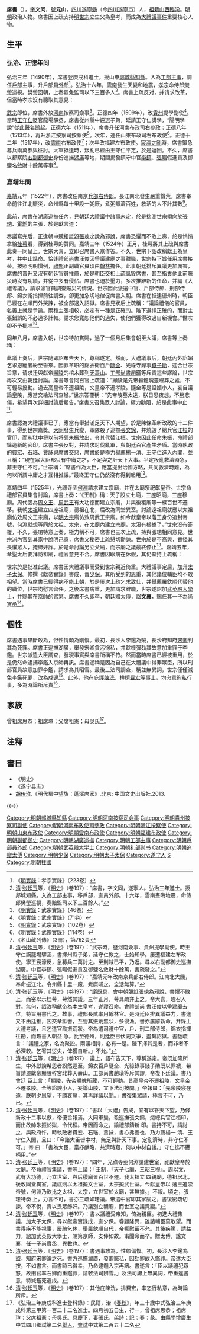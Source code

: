 {{明清人物信息框
| 姓名 = 席書
| 原名 =
| 圖片名稱= 
| 圖片大小 =
| 圖片說明 = 
| 最高職務 = 少保兼太子太保<br />武英殿大學士禮部尚書
| 國家 = 大明
| 爵位 =
| 籍貫 = [[四川承宣布政使司|四川承宣布政使司]][[潼川州|潼川州]][[遂寧縣|遂寧縣]]
| 族裔 = 漢族
| 字號 = 字文同，號元山
| 諡號 = '''文襄'''
| 出生日期 = [[天顺_(明朝)|天順]]五年（1461年）四月初五日
| 出生地點 = [[四川承宣布政使司|四川]][[遂寧縣|遂寧縣]]
| 逝世日期 = [[嘉靖|嘉靖]]六年（1527年）
| 逝世地點 = [[北直隸|直隸]][[順天府|順天府]]
| 墓葬 =
| 配偶 = 張氏
| 親屬 = 
| 出身 = 
*弘治三年庚戌科進士出身
| 經歷 = 
| 著作 =
*《大禮集議纂要》、《大禮集議》、《鳴寃錄》、《漕船志》、《漕河志》、《漕運錄》、《元山春秋論》、《元山文選》
}}
'''席書'''（{{bd|1461年||1527年|catIdx=X席}}），[[表字|字]]'''文同'''，[[號|號]]'''元山'''，[[四川承宣布政使司|四川]][[遂寧縣|遂寧縣]]（今[[四川|四川]][[遂寧市|遂寧市]]）人，[[祖籍|祖籍]][[山西|山西]][[臨汾|臨汾]]。[[明朝|明朝]]政治人物。席書因上疏支持[[明世宗|明世宗]]立生父為皇考，而成為[[大禮議事件|大禮議事件]]重要核心人物。

== 生平 ==
=== 弘治、正德年间 ===
弘治三年（1490年），席書登庚戌科進士，授山東[[郯城縣|郯城縣]][[知縣|知縣]]。入為[[工部|工部]][[主事|主事]]，調任[[戶部|戶部]]主事，升戶部[[員外郎|員外郎]]<ref>《[[明實錄|明實錄]]：孝宗實錄》（223卷）</ref>。[[弘治|弘治]]十六年，[[雲南|雲南]]發生天變和地震，[[明孝宗|孝宗]]命侍郎[[樊瑩|樊瑩]]巡視。樊瑩回朝，上奏罷免監司以下三百多人<ref>[[清|清]]·[[张廷玉|张廷玉]]等，《[[明史|明史]]》（卷197）：“席書，字文同，遂寧人。弘治三年進士。授郯城知縣。入為工部主事，移戶部，進員外郎。十六年，雲南晝晦地震，命侍郎樊瑩巡視，奏黜監司以下三百餘人。”</ref>。席書上疏反对，并请求改革，但當時孝宗沒有聽取其意見：

{{Cquote|災禍異象關乎朝政，並不只是雲南。猶如人元氣內耗后，四肢才出現生瘡潰爛。朝廷事元氣，雲南是四肢。難道可以不顧產生毒害的根源，而只治四肢的末節么？如今宮廷的物品供應超過往年數倍，只坐食俸祿的官員數千人，被貶充當校尉的有數萬。在寺廟請僧道設壇祭祀無休止之日，織造頻繁，賞賜過度；皇親侵佔民田，宦官增派差遣不止；大案有冤情不敢辯駁，刑官也不敢申辯；有賢能的大臣不被起用，談論國事被貶的官吏也未能恢復官職；文武官員調動提升秩序混亂。災禍的警示，偶然外泄于雲南，卻因此讓遠方朝廷官員承擔責任，這又有何道理呢？[[漢朝|漢朝]]派遣八位使者巡查全國，只有[[張綱|張綱]]稱：‘豺狼當道，為何責怪狐狸。’現在樊瑩以巡察為職責，不能彈劾外戚、大臣，卻惟獨考核罷免雲南官吏，放棄根本而追究細節。請求陛下將臣所稱的朝廷弊端一律革除，其他應當除去大弊，且應當命有關官員完全按照條上奏而改革。<ref>[[清|清]]·[[张廷玉|张廷玉]]等，《[[明史|明史]]》（卷197）：“書上疏言：「災異係朝廷，不係雲南。如人元氣內損，然後瘡瘍發四肢。朝廷，元氣也。雲南，四肢也。豈可舍致毒之源，專治四肢之末？今內府供應數倍往年，食官數千，投充校尉數萬，齋醮寺觀無停日，織造頻煩，賞賚踰度；皇親奪民田，宦官增遣不已；大獄據招詞不敢辯，刑官亦不敢伸；大臣賢者未起用，小臣言事謫者未復；文武官傳陞，名器大濫。災異之警，偶泄雲南，欲 以遠方外吏當之，此何理也？漢遣八使巡行天下，張綱獨曰：『豺狼當道，安問狐狸。』今樊瑩職巡察，不能劾戚畹、大臣，獨考黜雲南官吏，舍本而治末。乞陛下以臣所言弊政，一切釐革。他大害當祛，大政當舉者，悉令所司條奏而興革之。」時不能用。”</ref>}}

[[明武宗|武宗]]即位，席書外放[[河南|河南]]按察司僉事<ref>《[[明實錄|明實錄]]：武宗實錄》（46卷）</ref>。正德四年（1509年），改[[貴州|貴州]]提學副使<ref>《[[明實錄|明實錄]]：武宗實錄》（71卷）</ref>。當時[[王守仁|王守仁]]貶官龍場驛丞，席書從州縣中遴選子弟，延請王守仁講學，“陽明學說”從此聲名鵲起。正德六年（1511年），席書升任河南布政司右參政；正德八年（1513年），再升浙江按察司按察使<ref>《[[明實錄|明實錄]]：武宗實錄》（102卷）</ref>。次年，連任山東布政司右布政使<ref>《[[明實錄|明實錄]]：武宗實錄》（114卷）</ref>。正德十二年（1517年），改[[雲南|雲南]]右布政使<ref>《名山藏列傳》（3冊），第762頁</ref>；次年改福建左布政使。[[宸濠之亂|宸濠之亂]]時，席書緊急募兵兩萬參與征討。大軍抵達時，叛亂已經由王守仁平定，於是返回。不久，席書以都察院[[右副都御史|右副都御史]]身份巡撫[[湖廣|湖廣]]等地，期間揭發鎮守中官[[李鎮|李鎮]]、[[張暘|張暘]]假進貢及御鹽名斂財十餘萬等事<ref>[[清|清]]·[[张廷玉|张廷玉]]等，《[[明史|明史]]》（卷197）：“武宗時，歷河南僉事、貴州提學副使。時王守仁謫龍場驛丞，書擇州縣子弟，延守仁教之，士始知學。屢遷福建左布政使。寧王宸濠反，急募兵二萬討之。至則賊已平，乃返。尋以右副都御史巡撫湖廣。中官李鎮、張暘假進貢及御鹽名斂財十餘萬，書疏發之。”</ref>。

=== 嘉靖年間 ===
[[嘉靖|嘉靖]]元年（1522年），席書改任南京[[兵部右侍郎|兵部右侍郎]]。長江南北發生嚴重饑荒，席書奉命前往江北賑災，命州縣每十里設一粥廠，煮粥賑濟百姓，救活的人不計其數<ref>[[清|清]]·[[张廷玉|张廷玉]]等，《[[明史|明史]]》（卷197）：“嘉靖元年改南京兵部右侍郎。江南北大饑，奉命振江北。令州縣十里一廠，煮糜哺之，全活無算。”</ref>。

此前，席書在湖廣巡撫任內，見朝廷[[大禮議|大禮議]]中諸事未定，於是揣測世宗傾向於[[張璁|張璁]]、[[霍韜|霍韜]]的主張，於是獻言道：

{{Cquote|過去宋英宗以濮王第十三子的身份過繼給宋仁宗為子嗣，如今陛下以與獻王長子身份入繼皇統。宋英宗過繼為子嗣是在他穿龍袍治理國政之時，而當今聖上入繼皇統是在武宗去世之後。議論的人以皇帝繼承武宗皇統，而您仍然是與獻王的兒子，所以另立世廟祭祀是合理的，張璁、霍韜的主張不為錯啊。然而沒有兩個皇帝的尊號。陛下和武宗按血統則是兄弟，按身份則是君臣。既然奉孝宗為宗廟之主，可以再有另外的稱號么？應當稱為‘皇考與獻王’，這是萬事不容更改的典故。禮臣多次堅持上奏，不為失當。然而，禮儀是以人情味根本，陛下貴為天子，如果賜福沒有尊稱，可以么？所以尊崇親母為皇后，上慰慈母，這是因為親情不能斷絕。為今日所議，應當定為‘皇考與獻帝’。應另在宮中設立宗廟，每年祭祀太廟后，仍然以祭祀天子禮儀祭祀，似乎是一種可行的方法。以另外的廟堂祭祀，則皇統端正而昭穆有序，尊以特殊名稱則顯得親情深厚而道義品節不至於喪失。尊崇尊長，親近親人，這可以並行不悖的。至於陛下母親應當稱為皇母后，不可以再加稱與獻。獻是諡號，豈能加于活著的人。<ref>[[清|清]]·[[张廷玉|张廷玉]]等，《[[明史|明史]]》（卷197）：“初，書在湖廣，見中朝議「大禮」未定，揣帝向張璁、霍韜，獻議言：「昔宋英宗以濮王第十三子出為人後，今上以興獻王長子入承大統。英宗入嗣在袞衣臨御之時，今上入繼在宮車晏駕之後。議者以陛下繼統武宗，仍為興獻帝之子，別立廟祀，張璁、霍韜之議未為非也。然尊無二帝。陛下於武宗親則兄弟，分則君臣。既奉孝宗為宗廟主，可復有他稱乎？宜稱曰『皇考興獻王』，此萬世不刊之典。禮臣三四執奏，未為失也。然禮本人情，陛下尊為天子，慈聖設無尊稱，可乎？故尊所生曰帝后，上慰慈闈，此情之不能已也。為今日議，宜定號曰『皇考興獻帝』。別立廟大內，歲時祀太廟畢，仍祭以天子之禮，似或一道也。蓋別以廟祀則大統正而昭穆不紊，隆以殊稱則至愛篤而本支不淪，尊尊親親，並行不悖。至慈聖宜稱皇母某后，不可以興獻加之。獻，諡也，豈宜加於今日。」”</ref>}}

奏議寫完后，正逢朝中競相詆毀[[張璁|張璁]]之說為邪說，席書恐懼而不敢上奏，於是悄悄拿給[[桂萼|桂萼]]看，得到桂萼的贊同。嘉靖三年（1524年）正月，桂萼將其上疏與席書此奏一同呈上。世宗大喜，立即召席書入京作答。不久，世宗下詔改稱獻王為皇考，并中止誥命。恰逢[[禮部尚書|禮部尚書]][[汪俊_(明朝)|汪俊]]因爭議建廟之事離職，世宗特下旨任用席書接替。按照明朝慣例，[[禮部|禮部]]正副職官員須由[[翰林|翰林]]擔任。此事朝廷排斥異議更加厲害，席書的晋升又沒有朝廷官員推薦，於是朝臣交相上疏詆毀席書，甚至指責他此前賑災時沒有功績，并從中多有侵佔。席書也迫於壓力，多次推辭新的任命，并編《大禮考議》，請求派官員調查賑災的情況。世宗因此派遣中官、戶部侍郎、刑部侍郎、錦衣衛指揮前往調查，卻更加急切地催促席書入朝。席書在抵達德州時，朝臣已經在左順門外哭諫，被全部逮入詔獄。席書見狀后上疏稱：“議論禮儀的官員，名義上就是爭論。兩種主張相較，必定有一種是正確的。陛下選擇正確的，而對主張錯誤的不必過多計較。請求您寬恕他們的過失，使他們獲得改過自新機會。”世宗卻不予批准<ref>[[清|清]]·[[张廷玉|张廷玉]]等，《[[明史|明史]]》（卷197）：“議既具，會中朝競詆張璁為邪說，書懼不敢上，而密以示桂萼，萼然其議。三年正月，萼具疏幷上之。帝大喜，趣召入對。無何，詔改稱獻帝為本生皇考，遂寢召命。會禮部尚 書汪俊以爭建廟去位，特旨用書代之。故事，禮部長貳率用翰林官。是時廷臣排異議益力，書進又不由廷推，因交章詆書，至訾其振荒無狀，多侵漁。書亦屢辭新命，幷錄上大禮考議，且乞遣官勘振荒狀。帝為遣司禮中官，戶、刑二部侍郎，錦衣指揮往勘，而趣書入朝益 急。比至德州，則廷臣已伏闕哭爭，盡繫詔獄。書馳疏言：「議禮之家，名為聚訟。兩議相持，必有一是。陛下擇其是者，而非者不必深較。乞宥其愆失，俾獲自新。」不允。”</ref>。

同年八月，席書入朝，世宗特加賞賜，過了一個月后集會朝臣大議，席書等上奏稱：

{{Cquote|[[夏|夏]]、[[商朝|商]]、[[周|周]]之法，父死子繼，兄死弟承，自從夏朝到漢朝兩千年，沒有立侄子為皇子的。漢成帝以自己的意願立定陶王，繞開并破壞了夏商周傳繼皇統的禮儀。[[宋仁宗|宋仁宗]]立濮王之子，[[宋英宗|宋英宗]]即位后，始終不稱濮王為伯父。如今陛下出生在[[明孝宗|孝宗]]駕崩后兩年，沒有繼承[[明武宗|武宗]]帝位，跨越了武宗在位的十六年上尊孝宗為皇考，這已經使原本的天理倫常大義破壞。您又未曾被立為皇子，與漢、宋兩朝的故事已經不同。自古天子無大宗、小宗之別，也沒有親生和繼嗣之分。《[[禮經|禮經]]》中記載的只是士大夫之禮，不適用于帝王。伯父子侄的關係是天經地義，不可改變。現在以伯為父，以父為叔，倫理脫離常規，這是非同一般的變動。

那得到夏、商、周傳繼皇統的大義，已經超出漢唐繼承皇嗣的私見。《祖訓》稱：朝廷沒有皇子，必定兄死弟繼。那麼繼位實際上市繼承皇統，而不是繼承血統。伯父自當成為皇伯考，父親自當稱為皇考，兄自當成為皇兄。如今陛下對與獻帝、章聖皇太后已除去了親生的稱呼，再交由臣等商議。臣席書、臣張璁、臣桂萼、臣方獻夫及文武眾臣都商議稱：世上沒有兩種道義，人沒有兩個本源。孝宗皇帝是伯父，應稱皇伯考。昭聖皇太后是伯父，應稱皇伯母。獻皇帝是父親，應稱皇考。章聖皇太后是母親，應稱聖母。武宗仍稱皇兄，莊肅皇后應稱皇嫂。更希望陛下遵孝宗仁聖的德行，顧念昭聖皇太后擁立輔佐的功績，對他們孝敬有加，始終不止，倫常和皇統就都有歸宿了。供奉神主而另立父廟，對於至親不應放棄祭祀，加封尊號而不入太廟，和正統沒有關係，尊崇皇統、親近父母兩者並不衝突。所以，完全遵循《祖訓》，的確符合聖人經典。聖上恢復夏商周以來數千年未曾明曉的典法禮儀，蕩除漢、宋兩朝中背離經典違背禮儀的陋習，這樣的事情不是聖人又有誰能夠做到呢<ref>[[清|清]]·[[张廷玉|张廷玉]]等，《[[明史|明史]]》（卷197）：其年八月入朝，帝慰勞有加。踰月乃會廷臣大議，上奏曰：三代之法，父死子繼，兄終弟及，自夏歷漢二千年，未有立從子為皇子者也。漢成 帝以私意立定陶王，始壞三代傳統之禮。宋仁宗立濮王子，英宗即位，始終不稱濮王 為伯。今陛下生於孝宗崩後二年，乃不繼武宗大統，超越十有六年上考孝宗，天倫大 義固已乖悖。又未嘗立為皇子，與漢、宋不同。自古天子無大宗、小宗，亦無所生、所後。禮經所載，乃大夫士之禮，不可語於帝王。伯父子姪皆天經地義，不可改易。今以伯為父，以父為叔，倫理易常，是為大變。夫得三代傳統之義，遠出漢、唐繼嗣之私者，莫若祖訓。祖訓曰「朝廷無皇子，必兄終弟及」。則嗣位者實繼統，非繼嗣也。伯自宜稱皇伯考，父自宜稱皇考，兄自宜稱 皇兄。今陛下於獻帝、章聖已去本生之稱，復下臣等大議。臣書、臣璁、臣萼、臣獻夫 及文武諸臣皆議曰：世無二道，人無二本。孝宗皇帝，伯也，宜稱皇伯考。昭聖皇太 后，伯母也，宜稱皇伯母。獻皇帝，父也，宜稱皇考。章聖皇太后，母也，宜稱聖母。武 宗仍稱皇兄，莊肅皇后宜稱皇嫂。尤願陛下仰遵孝宗仁聖之德，念昭聖擁翊之功，孝敬益隆，始終無間，大倫大統兩有歸矣。奉神主而別立禰室，於至親不廢，隆尊號而不 入太廟，於正統無干，尊親兩不悖矣。一遵祖訓，允合聖經。復三代數千年未明之典 禮，洗漢、宋悖經違禮之陋習，非聖人其孰能之。</ref>。}}

此議上奏后，世宗隨即詔布告天下，尊稱遂定。然而，大禮議事后，朝廷內外諂媚乞求恩寵者紛至沓來。因罪革职的錦衣衛百戶[[隨全|隨全]]、光祿寺錄事[[錢子勛|錢子勛]]，迎合世宗旨意，请求迁與獻帝[[顯陵|顯陵]]的棺木葬到[[天壽山|天壽山]]。[[工部尚書|工部尚書]][[趙璜|趙璜]]等斥責這些謬論，世宗再次交由朝廷討論。席書等會同百官上疏道：“顯陵是先帝軀體魂靈埋葬之處，不可輕易擾動。過去高皇帝不遷祖陵，文皇帝不遷孝陵。隨全等是諂媚小人，妄自議論皇陵，應當交給法司查辦。”世宗答覆稱：“先帝陵墓太遠，朕日思夜想，不勝悲傷，希望再次詳細討論后報告。”席書又召集眾人討論，極力勸阻，於是此事中止<ref>[[清|清]]·[[张廷玉|张廷玉]]等，《[[明史|明史]]》（卷197）：議上，詔布告天下，尊稱遂定。帝既加隆所生，中外獻諛希恩者紛然遝至。錦衣百戶隨全、光祿錄事錢子勛既以罪褫，希旨請遷獻帝顯陵梓宮北葬天壽山。工部尚書趙璜等斥其謬，帝復下廷議。書乃會廷 臣上言：「顯陵，先帝體魄所藏，不可輕動。昔高皇帝不遷祖陵，文皇帝不遷孝陵。全等諂諛小人，妄論山陵，宜下法司按問。」帝報曰：「先帝陵寢在遠，朕朝夕思望，不勝哀痛，其再詳議以聞。」書復集眾議，極言不可，乃已。</ref>。

席書認為大禮議事已了，應當有舉措滿足天下人期望，於是陳條革新改政的十二件事，得到世宗嘉獎。[[大同市|大同]]發生兵變，軍隊殺了巡撫[[張文錦|張文錦]]，并燒毀了總兵官[[江桓|江桓]]的官印，而从狱中将以前将领[[朱振|朱振]]放出，令其代替江桓。世宗因此任命朱振，命禮部鑄造新的官印。席書主張反對，并請求討伐亂軍，與朝廷百官產生矛盾。當時執政的[[費宏|費宏]]、[[石珤|石珤]]、[[賈詠|賈詠]]與席書交惡，席書於是極力舉薦[[楊一清|楊一清]]、[[王守仁|王守仁]]進入[[明朝內閣|內閣]]，並且稱：“現在眾大臣都只有中庸之才，不足與之計天下大事。平定叛亂救濟時急，非王守仁不可。”世宗稱：“席書作為大臣，應當提出治國方略，共同救濟時難，為何以所謂中庸之才互相推諉。”最終王守仁仍然沒有得到起用<ref>[[清|清]]·[[张廷玉|张廷玉]]等，《[[明史|明史]]》（卷197）：“書以「大禮」告成，宜有以答天下望，乃條新政十二事以獻，帝優旨報焉。大同軍變，殺巡撫張文錦，燬總兵官江桓印，而出故帥朱振於獄，令代桓。帝因而命之，諭禮部鑄新 印。書持不可，請討之，與政府忤。時執政者費宏、石珤、賈詠，書心弗善也，乃力薦楊一 清、王守仁入閣，且曰：「今諸大臣皆中材，無足與計天下事。定亂濟時，非守仁不可。」帝 曰：「書為大臣，當抒猷略，共濟時艱，何以中材自諉。」守仁迄不獲柄用。”</ref>。

嘉靖四年（1525年），光祿寺丞[[何淵|何淵]]請求建立宗廟，并在太廟祭祀獻皇帝。世宗命禮部官員集會討論，席書上奏：“《王制》稱：天子設立七廟，三座昭廟，三座穆廟。周代因為[[周文王|周文王]]、[[周武王|周武王]]有大功德而建立宗廟，并與後稷廟等一樣百世不遷移。我朝[[朱元璋|太祖]]建立四座祖廟，德祖在北，后改為同堂異室。討論遠祖廟就應以太祖廟仿效周文王宗廟，以[[朱棣|明太宗]]廟仿效周武王宗廟。如今獻皇帝以藩王身份追封帝號，何淵就想等同於太祖、太宗，在太廟內建立宗廟，太沒有根據了。”世宗沒有答覆，不久，張璁特意上奏，極力稱不可，席書也三次上疏，持與張璁相同意見。世宗派內官到其家中說明己意，席書又秘密上疏懇切勸諫。世宗於是不高興，責怪其畏懼眾人，掩飾奸詐。於是命討論另立父廟，而宗廟之議最終停止<ref>[[清|清]]·[[张廷玉|张廷玉]]等，《[[明史|明史]]》（卷197）：“四年，光祿寺丞何淵請建世室，祀獻皇帝於太廟。帝命禮官集議，書等上議：「王制，『天子七廟，三昭三穆』。周以文、武有大功德，乃立世室，與后稷廟皆百世不遷。我太祖立 四親廟，德祖居北，後改同堂異室。議祧則以太祖擬文世室，太宗擬武世室。今獻皇帝以 藩王追崇帝號，何淵乃欲比之太祖、太宗，立世室於太廟，甚無據。」不報。頃之，張璁特奏 上，力言不可，書亦三疏如璁議。帝遣中官即其家諭之，書復密疏切諫。帝不悅，責以畏眾飾奸。乃議別立禰廟，而世室之議竟寢。”</ref>。嘉靖五年，章聖太后要拜訪祖廟，禮官意見不合。席書因眼病在休假，其仍堅持上疏稱：

{{Cquote|母后拜謁祖廟，是新出現之事，禮官確實無從依據，只有陛下能酌情裁決。並且祖廟已經建成，應當有赦免天下的典禮，所以請求讓全部因大禮議事件而被貶戍邊的眾臣都回京吧。這就是人們所稱的聚合全國歡心以祭祀先王，這也是天子的大孝之道啊<ref>[[清|清]]·[[张廷玉|张廷玉]]等，《[[明史|明史]]》（卷197）：五年秋，章聖太后將謁世廟，禮官議不合。書以目眚在告，上言：「母后謁廟，事出創 聞，禮官實無所據，惟聖明裁酌。且世廟既成，宜有肆赦之典，請盡還議禮遣戍諸臣。所謂 合萬國之歡心以祀先王，此天子大孝也。」報聞。</ref>。}}

世宗於是批准此議。席書因大禮議事而受到世宗親近倚重。大禮議事定后，加升[[太子太保|太子太保]]。修撰《獻帝實錄》書成，晋[[少保|少保]]。其所受到的恩重，其他諸位輔臣均不敢相望。當時席書已經得病不能上朝，於是屢次上疏乞求致仕，并舉薦[[羅欽順|羅欽順]]代替他的職位，世宗均慰言留任。之後席書病重，更加請求辭職，世宗遂詔加[[武英殿大學士|武英殿大學士]]，并賜其在京師的宮第。席書不久即卒，朝廷贈[[太傅|太傅]]，諡'''文襄'''，賜任其一子為尚寶丞<ref>[[清|清]]·[[张廷玉|张廷玉]]等，《[[明史|明史]]》（卷197）：書以議禮受帝知，倚為親臣。初進大禮集議，加太子太保，尋以獻帝實錄成，進少保。眷顧隆異，雖諸輔臣莫敢望。而書得疾不能視事，屢疏乞休，舉羅欽順自代，帝輒慰留不允。其後疾篤，請益力，詔加武英殿大學士，賜第京師，支俸如故。甫聞命而卒。贈太傅，諡文襄，任一子尚寶丞，異數也。</ref>。

== 個性 ==
席書遇事果斷敢為，但性情頗為剛愎。最初，長沙人李鑑為賊，長沙府知府[[宋卿|宋卿]]判其為死罪。席書正巡撫湖廣，舉發宋卿貪污徇私，并趁機彈劾其故意加重罪于李鑑。世宗派遣大臣調查，發現事實與席書所稱不符。然而當時席書已經被重用，於是仍然命逮捕李鑑入京師再訊。席書遂稱是因為自己在大禮議中得罪眾臣，所以刑部官員故意加罪李鑑，請求為其昭雪。最後三法司調查，稱並無異詞，世宗僅僅減免李鑑死罪，改為戍邊<ref>[[清|清]]·[[张廷玉|张廷玉]]等，《[[明史|明史]]》（卷197）：書遇事敢為，性頗偏愎。初，長沙人李鑑為盜，知府宋卿論之死。書方巡撫湖廣，發卿贓私，因劾卿故入鑑罪。帝遣大臣按，不如書言。而書時已得幸，乃命逮鑑入京再訊。書遂言：「臣以議禮犯眾怒，故刑官率右卿而重鑑罪，請敕法司辨雪。」及法司讞上無異詞，帝重違書意，特減鑑死遣戍。</ref>。此外，他在庇護[[陳洸|陳洸]]、排擠[[費宏|費宏]]等事上，均恣意徇私行事，多為時論所斥責<ref>[[清|清]]·[[张廷玉|张廷玉]]等，《[[明史|明史]]》（卷197）：其他庇陳洸，排費宏，率恣行私意，為時論所斥。</ref>。

==家族==
曾祖席思恭；祖席瑄；父席祖憲；母吳氏<ref>《弘治三年庚戌科進士登科錄》：民籍，治《[[春秋|春秋]]》，年三十歲中式弘治三年庚戌科第三甲第一百二十二名進士。四月初五日生，行一，曾祖席思恭；祖席瑄；父席祖憲；母吳氏。[[具慶下|具慶下]]，妻張氏，弟詩；記；春；彖。由縣學增廣生中式四川鄉試第二名[[舉人|舉人]]，[[會試|會試]]中式第二百五十二名</ref>。

==注释==
{{reflist|2}}

==書目==
*《明史》
*《遂宁县志》
* [[胡传淮|胡传淮]].《明代蜀中望族：蓬溪席家》.北京: 中国文史出版社.2013.

{{-}}
{{start box}}
{{s-off}}
{{succession box|[[汪俊_(明朝)|汪俊]]|[[羅欽順|羅欽順]]|[[明朝禮部尚書|明朝禮部尚書]]|1524年-1527年}}
{{end box}}
{{弘治三年庚戌科殿試金榜}}
{{規範控制}}
{{DEFAULTSORT:Xi席}}
[[Category:明朝郯城縣知縣|Category:明朝郯城縣知縣]]
[[Category:明朝河南按察司僉事|Category:明朝河南按察司僉事]]
[[Category:明朝貴州按察司副使|Category:明朝貴州按察司副使]]
[[Category:明朝河南布政使司參政|Category:明朝河南布政使司參政]]
[[Category:明朝浙江按察使|Category:明朝浙江按察使]]
[[Category:明朝山東布政使|Category:明朝山東布政使]]
[[Category:明朝雲南布政使|Category:明朝雲南布政使]]
[[Category:明朝福建布政使|Category:明朝福建布政使]]
[[Category:明朝副都御史|Category:明朝副都御史]]
[[Category:明朝湖廣巡撫|Category:明朝湖廣巡撫]]
[[Category:明朝工部主事|Category:明朝工部主事]]
[[Category:明朝戶部員外郎|Category:明朝戶部員外郎]]
[[Category:明朝武英殿大学士|Category:明朝武英殿大学士]]
[[Category:明朝礼部尚书|Category:明朝礼部尚书]]
[[Category:明朝追赠太傅|Category:明朝追赠太傅]]
[[Category:明朝少保|Category:明朝少保]]
[[Category:明朝太子太保|Category:明朝太子太保]]
[[Category:遂宁人|Category:遂宁人]]
[[Category:席姓|S]]
[[Category:明朝柱國|Category:明朝柱國]]